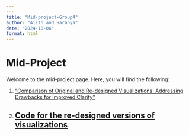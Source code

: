 ```yaml
---
---
title: "Mid-project-Group4"
author: "Ajith and Saranya"
date: "2024-10-06"
format: html
---
```


# Mid-Project

Welcome to the mid-project page. Here, you will find the following:

1. ["Comparison of Original and Re-designed Visualizations: Addressing Drawbacks for Improved Clarity"](Comparisons.html)
2. [Code for the re-designed versions of visualizations](Code-for-re-designed-visualization-s.html)
---
